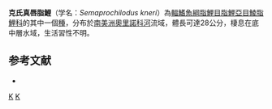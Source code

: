 {{Speciesbox 
| taxon = Semaprochilodus kneri
| status = NE
| status_system = IUCN3.1
| authority =  [[Pellegrin|Pellegrin]], 1909
| synonyms = *''Prochilodus kneri''<br /><small>Pellegrin, 1909</small>
}}
'''克氏真唇脂鯉'''（学名：''Semaprochilodus kneri''）為[[輻鰭魚綱|輻鰭魚綱]][[脂鯉目|脂鯉目]][[脂鯉亞目|脂鯉亞目]][[鯪脂鯉科|鯪脂鯉科]]的其中一個[[種|種]]，分布於[[南美洲|南美洲]][[奧里諾科河|奧里諾科河]]流域，體長可達28公分，棲息在底中層水域，生活習性不明。

==参考文献==
{{refbegin}}
*{{FishBase_species|genus=Semaprochilodus|species=kneri|year=2013|month=8}}
{{refend}}
{{Taxonbar|from=Q3760717}}

[[Category:真唇脂鯉屬|K]]
[[Category:1909年描述的鱼类|K]]


{{魚類小作品}}